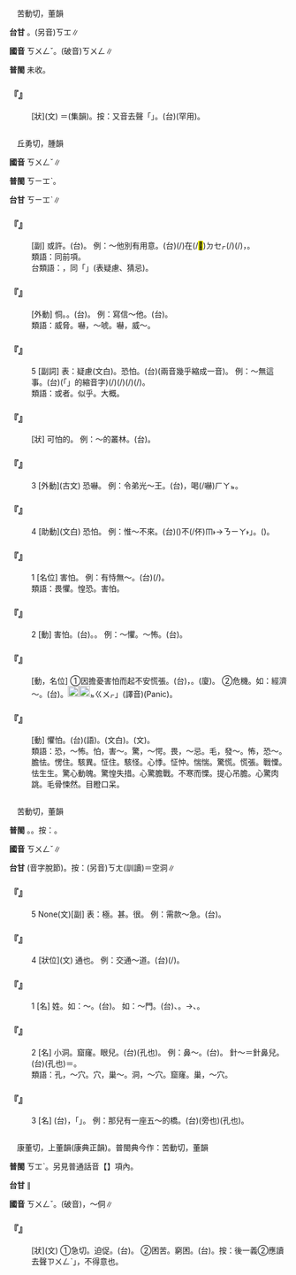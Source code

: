 
=={{ruby|悾|ㄎㄨㄥˇ}}==

　苦動切，董韻

'''台甘''' {{ruby|(文)|ㄎㆲˋ}}。(另音)<rt>ㄎㆲ</rt>{{ruby|。|ㄎㆲ˪}}∥

'''國音''' <rt>ㄎㄨㄥˇ</rt>。(破音)<rt>ㄎㄨㄥ</rt>∥

'''普閩''' 未收。

    

==='''『{{ruby|悾|ㄎㄨㄥˇ}}{{ruby|<mark>&#xfa05c;</mark>|ㄗㄨㄥˇ}}』'''===
: [狀](文) ＝{{ruby|倥|ㄎㄨㄥˇ}}{{ruby|傯|ㄗㄨㄥˇ}}(集韻)。按：又音去聲「{{ruby|倥|ㄎㄨㄥˋ}}{{ruby|<mark>&#xfa05c;</mark>|ㄗㄨㄥˋ}}」。(台){{ruby|悾|ㄎㆲ˪}}{{ruby|<mark>&#xfa05c;</mark>|ㄘㆲ˪}}(罕用)。
    

=={{ruby|恐|ㄎㄨㄥˇ}}==

　丘勇切，腫韻

'''國音''' <rt>ㄎㄨㄥˇ</rt>∥

'''普閩''' <rt>ㄎㄧㆲˋ</rt>。

'''台甘''' <rt>ㄎㄧㆲˋ</rt>∥

    

==='''『{{ruby|恐|ㄎㄨㄥˇ}}{{ruby|怕|ㄆㄚˋ}}』'''===
: [副] 或許。(台){{ruby|恐|ㄎㄧㆲˋ}}{{ruby|驚|ㄍㄧㆩ}}。 例：～他別有用意。(台){{ruby|或|ㄏㄧㆤㆶ ͘}}{{ruby|且|ㄑㄧㄚˋ}}(/{{ruby|無|ㆠㄜˊ}}{{ruby|定|ㄉㄧㆩ˫}}{{ruby|著|ㄉㄧㄜㆷ}}){{ruby|伊|ㄧ}}{{ruby|有|ㄨ˫}}在(/<mark>&#xf9549;</mark>)<rt>ㄉㆤㆷ</rt>{{ruby|想|ㄒㄧㆧ˫}}{{ruby|/|ㄒㄧㆫ˫}}{{ruby|別|ㄅㄚㆵ ͘}}{{ruby|物|ㄇㄧㆷ ͘}}{{ruby|載|ㄉㄞ˫}}(/{{ruby|戴|ㄉㄞ˪}}){{ruby|事|ㄐㄧ˪}}(/{{ruby|事|ㄉㄞ˫}}{{ruby|情|ㄐㄧ˪}})，{{ruby|別|ㄅㄧㄚㆵ ͘}}{{ruby|有|ㄧㄨˋ}}{{ruby|企|ㄎㄧˋ}}{{ruby|圖|ㄉㆦˊ}}。
:類語：同前項。
:
:台類語：{{ruby|或|ㄧㄚㆷ ͘}}{{ruby|且|ㄑㄧㆩˋ}}，同「{{ruby|或|ㄏㄧㆤㆶ ͘}}{{ruby|者|ㄐㄧㄚ˪}}」(表疑慮、猜忌)。
:
    

==='''『{{ruby|恐|ㄎㄨㄥˇ}}{{ruby|嚇|ㄏㄜˋ}}』'''===
: [外動] 恫{{ruby|嚇|ㄏㄜˋ}}。{{ruby|嚇|ㄒㄧㄚˋ}}{{ruby|唬|ㄏㄨˇ}}。(台){{ruby|恐|ㄎㄧㆲˋ}}{{ruby|喝|ㄏㄚㆵ}}。 例：寫信～他。(台){{ruby|寫|ㄒㄧㄚˋ}}{{ruby|批|ㄆㄨㆤ}}{{ruby|/|ㄆㆤ}}{{ruby|恐|ㄎㄧㆲˋ}}{{ruby|喝|ㄏㄚㆵ}}{{ruby|伊|·ㄧ}}。
:類語：威脅。嚇，～唬。嚇，威～。
:
    

==='''『{{ruby|恐|ㄎㄨㄥˇ}}』'''===
:5  [副詞] 表：疑慮(文白)。恐怕。(台){{ruby|驚|ㄍㄧㆩ}}{{ruby|見|ㄍㆪ˪}}{{ruby|→|ㆪㆷ}}(兩音幾乎縮成一音)。 例：～無這事。(台){{ruby|驚|ㄍㄧㆩ}}{{ruby|見|ㄍㆪ˪}}{{ruby|無|ㆠㄜˊ}}{{ruby|<mark>&#xffb50;</mark>|ㄐㄧㆵ}}(「{{ruby|此|ㄐㄧˋ}}{{ruby|一|ㄐㄧㆵ ͘}}」的縮音字)(/{{ruby|此|ㄐㄧㆵ}}){{ruby|路|ㄌㆦ˫}}(/{{ruby|號|ㄏㄜ˫}}{{ruby|→|ㄌㄜ˫}}){{ruby|載|ㄉㄞ˫}}(/{{ruby|戴|ㄉㄞ˪}}){{ruby|事|ㄐㄧ˪}}(/{{ruby|事|ㄉㄞ˫}}{{ruby|情|ㄐㄧ˪}})。
:類語：或者。似乎。大概。
:
    

==='''『{{ruby|恐|ㄎㄨㄥˇ}}{{ruby|怖|ㄅㄨˋ}}』'''===
: [狀] 可怕的。 例：～的叢林。(台){{ruby|會|ㄨㆤ˫}}{{ruby|/|ㆤ˫}}{{ruby|驚|ㄍㄧㆩ}}{{ruby|人|·ㄌㄤˊ}}{{ruby|丌|ㆤ}}{{ruby|樹|ㄑㄧㄨ˫}}{{ruby|林|ㄋㄚˊ}}。
    

==='''『{{ruby|恐|ㄎㄨㄥˇ}}』'''===
:3  [外動](古文) 恐嚇。 例：令弟光～王。(台){{ruby|命|ㆠㄧㄥ˫}}{{ruby|令|ㄌㄧㄥ˫}}{{ruby|小|ㄒㄧㄜˋ}}{{ruby|弟|ㄉㄧ˫}}{{ruby|光|ㄍㆲ}}，{{ruby|去|ㄎㄧ˪}}{{ruby|恐|ㄎㄧㆲˋ}}喝(/嚇)<rt>ㄏㄚㆵ</rt>{{ruby|君|ㄍㄨㄣ}}{{ruby|王|ㆲˊ}}。
    

==='''『{{ruby|恐|ㄎㄨㄥˇ}}』'''===
:4  [助動](文白) 恐怕。 例：惟～不來。(台){{ruby|乾|ㄍㄢ}}{{ruby|焦|ㄉㄚ}}{{ruby|驚|ㄍㄧㆩ}}{{ruby|見|ㄍㆪ˪}}({{ruby|伊|ㄧ}})不(/伓)<rt>ㆬ˫</rt>{{ruby|來|ㄌㄞˊ}}{{ruby|而|ㆢㄧˊ}}{{ruby|/|ㄌㄧˊ}}{{ruby|已|ㄧˋ}}→{{ruby|「|ㄋㄧㄚ˫}}<rt>ㄋㄧㄚ˫</rt>」。({{ruby|若|ㄋㄚ˫}}{{ruby|<mark>&#xffa49;</mark>|ㆠㆤㆷ}}{{ruby|/|ㆠㄨㆤㆷ}}{{ruby|來|ㄌㄞˊ}}{{ruby|上|ㄒㄧㆲ˫}}{{ruby|好|ㄏㄜˋ}})。
    

==='''『{{ruby|恐|ㄎㄨㄥˇ}}』'''===
:1  [名位] 害怕。 例：有恃無～。(台){{ruby|有|ㄨ˫}}{{ruby|倚|ㄨㄚˋ}}{{ruby|靠|ㄎㄜ˪}}{{ruby|著|ㄉㄧㄜㆷ}}(/{{ruby|都|ㄉㄜ˫}}){{ruby|無|ㆠㄜˊ}}{{ruby|驚|ㄍㄧㆩ}}。
:類語：畏懼。惶恐。害怕。
:
    

==='''『{{ruby|恐|ㄎㄨㄥˇ}}』'''===
:2  [動] 害怕。(台){{ruby|驚|ㄍㄧㆩ}}。{{ruby|畏|ㄨㄧ˪}}。 例：～懼。～怖。(台){{ruby|恐|ㄎㄧㆲˋ}}{{ruby|怖|ㄅㆦ˪}}。
    

==='''『{{ruby|恐|ㄎㄨㄥˇ}}{{ruby|慌|ㄏㄨㄤ}}』'''===
: [動，名位] ①因擔憂害怕而起不安慌張。(台){{ruby|驚|ㄍㄧㆩ}}{{ruby|惶|ㄏㄧㆩˊ}}，{{ruby|著|ㄉㄧㄜㆷ ͘}}{{ruby|驚|ㄍㄧㆩ}}{{ruby|兇|ㄏㄧㆲ}}{{ruby|狂|ㄍㆲˊ}}。(廈){{ruby|懍|ㄌㄨㄣˋ}}{{ruby|懾|ㄌㄧㄚㆴ}}。 ②危機。如：經濟～。(台){{ruby|經|ㄍㄧㄥ}}{{ruby|濟|ㄗㆤ˪}}{{ruby|恐|ㄎㄧㆲˋ}}{{ruby|慌|ㄏㆲ}}。{{ruby|「|ㄆㄚㆷ}}[[File:fa49.png|20px]][[File:8ed5.png|20px]]<rt>ㆵ</rt><rt>ㄍㄨㆷ</rt>」(譯音)(Panic)。
    

==='''『{{ruby|恐|ㄎㄨㄥˇ}}{{ruby|懼|ㄐㄩˋ}}』'''===
: [動] 懼怕。(台){{ruby|驚|ㄍㄧㆩˊ}}{{ruby|惶|ㄏㄧㆩˊ}}(語)。{{ruby|恐|ㄎㄧㆲˋ}}{{ruby|懼|ㄎㄨ˫}}(文白)。{{ruby|懼|ㄎㄨ˫}}{{ruby|怕|ㄆㆩ˪}}(文)。
:類語：恐，～怖。怕，害～。驚，～愕。畏，～忌。毛，發～。怖，恐～。膽怯。愣住。駭異。怔住。駭怪。心悸。怔忡。惴惴。驚慌。慌張。戰慄。怯生生。驚心動魄。驚惶失措。心驚膽戰。不寒而慄。提心吊膽。心驚肉跳。毛骨悚然。目瞪口呆。
:
    

=={{ruby|孔|ㄎㄨㄥˇ}}==

　苦動切，董韻

'''普閩''' {{ruby|(文)|ㄎㆲˋ}}。{{ruby|(白)|ㄎㄤˋ}}。按：{{ruby|九|ㄍㄠˋ}}{{ruby|孔|ㄎㄤˋ}}{{ruby|←|ㄎㆲˋ}}。

'''國音''' <rt>ㄎㄨㄥˇ</rt>∥

'''台甘''' {{ruby|(文)|ㄎㆲˋ}}{{ruby|。|ㄎㄤˋ}}(音字脫節)。按：(另音)<rt>ㄎㄤ</rt>(訓讀)＝空洞∥

    

==='''『{{ruby|孔|ㄎㄨㄥˇ}}』'''===
:5  None(文)[副] 表：極。甚。很。 例：需款～急。(台){{ruby|真|ㄐㄧㄣ}}{{ruby|情|ㄐㄧㆩˊ}}{{ruby|趕|ㄍㄨㆩˋ}}{{ruby|緊|ㄍㄧㄣˋ}}{{ruby|需|ㄙㄨ}}{{ruby|要|ㄧㄠ˪}}{{ruby|有|ㄨ˫}}{{ruby|錢|ㄐㆪˊ}}{{ruby|項|ㄏㄤ˫}}{{ruby|來|ㄌㄞˊ}}{{ruby|赴|ㄏㄨ˪}}{{ruby|用|ㄧㆲ˫}}{{ruby|/|ㄧㄥ˫}}。
    

==='''『{{ruby|孔|ㄎㄨㄥˇ}}』'''===
:4  [狀位](文) 通也。 例：交通～道。(台){{ruby|交|ㄍㄠ}}{{ruby|通|ㄊㆲ}}{{ruby|上|ㄒㄧㆲ˫}}{{ruby|丌|ㆤ}}{{ruby|大|ㄉㄨㄚ˫}}{{ruby|路|ㄌㆦ˫}}(/{{ruby|通|ㄊㆲ}}{{ruby|路|ㄌㆦ˫}})。
    

==='''『{{ruby|孔|ㄎㄨㄥˇ}}』'''===
:1  [名] 姓。如：～{{ruby|子|ㄗˇ}}。(台){{ruby|孔|ㄎㆲˋ}}{{ruby|子|ㄗㄨˋ}}{{ruby|丌|ㆤ}}{{ruby|簡|ㄍㄢˋ}}{{ruby|稱|ㄑㄧㄥ}}。 如：～門。(台){{ruby|孔|ㄎㆲˋ}}{{ruby|子|ㄗㄨˋ}}{{ruby|丌|ㆤ}}{{ruby|學|ㄏㄚㆶ ͘}}{{ruby|問|ㆠㄨㄣ˫}}、{{ruby|學|ㄏㄚㆶ ͘}}{{ruby|派|ㄆㄞ˪}}。→{{ruby|孔|ㄎㆲˋ}}{{ruby|子|ㄗㄨˋ}}{{ruby|教|ㄍㄚ˪}}{{ruby|出|ㄘㄨㆵ}}{{ruby|來|·ㄌㄞˊ}}{{ruby|丌|ㆤ}}{{ruby|弟|ㄉㆤ˫}}{{ruby|子|ㄗㄨˋ}}、{{ruby|學|ㄏㄚㆶ ͘}}{{ruby|生|ㄒㄧㄥ}}。
    

==='''『{{ruby|孔|ㄎㄨㄥˇ}}』'''===
:2  [名] 小洞。窟窿。眼兒。(台){{ruby|空|ㄎㄤ}}(孔也)。 例：鼻～。(台){{ruby|鼻|ㄆㄧ˫}}{{ruby|→|ㄆㆪ˫}}{{ruby|孔|ㄎㄤ}}。 針～＝針鼻兒。(台){{ruby|針|ㄗㆰ}}{{ruby|/|ㄐㄧㆰ}}{{ruby|空|ㄎㄤ}}(孔也)＝{{ruby|針|ㄗㆰ}}{{ruby|/|ㄐㄧㆰ}}{{ruby|鼻|ㄆㆪ˫}}。
:類語：孔，～穴。穴，巢～。洞，～穴。窟窿。巢，～穴。
:
    

==='''『{{ruby|孔|ㄎㄨㄥˇ}}』'''===
:3  [名] (台){{ruby|人|ㄌㄤˊ}}{{ruby|工|ㄍㄤ}}{{ruby|保|ㄅㄜˋ}}{{ruby|留|ㄌㄧㄨˊ}}{{ruby|丌|ㆤ}}{{ruby|空|ㄎㄤ}}{{ruby|洞|ㄉㆲ˫}}，{{ruby|如|ㄌㄨˊ}}「{{ruby|拱|ㄍㄧㆲˋ}}{{ruby|橋|ㄍㄧㄜˊ}}」{{ruby|丌|ㆤ}}{{ruby|橋|ㄍㄧㄜˊ}}{{ruby|空|ㄎㄤ}}。 例：那兒有一座五～的橋。(台){{ruby|<mark>&#xf8fbe;</mark>|ㄏㄧㆵ}}{{ruby|爿|ㄅㄧㄥˊ}}(旁也){{ruby|有|ㄨ˫}}{{ruby|一|ㄐㄧㆵ ͘}}{{ruby|條|ㄉㄧㄠˊ}}{{ruby|五|ㆣㆦ˫}}{{ruby|個|ㆤˊ}}{{ruby|橋|ㄍㄧㄜˊ}}{{ruby|空|ㄎㄤ}}(孔也){{ruby|丌|ㆤ}}{{ruby|橋|ㄍㄧㄜˊ}}。
    

=={{ruby|倥|ㄎㄨㄥˇ}}==

　康董切，上董韻(康典正韻)。普閩典今作：苦動切，董韻

'''普閩''' <rt>ㄎㆲˋ</rt>。另見普通話音【{{ruby|倥|ㄎㄨㄥ}}】項內。

'''台甘''' {{ruby|(文)|ㄎㆲˋ}}{{ruby|。|ㄎㆲ˪}}{{ruby|。|ㄎㆲ}}∥

'''國音''' <rt>ㄎㄨㄥˇ</rt>。(破音){{ruby|倥|ㄎㄨㄥ}}，～侗∥

    

==='''『{{ruby|倥|ㄎㄨㄥˇ}}{{ruby|傯|ㄗㄨㄥˇ}}』'''===
: [狀](文) ①急切。迫促。(台){{ruby|無|ㆠㄜˊ}}{{ruby|閒|ㄧㄥˊ}}{{ruby|工|ㄍㄤ}}。 ②困苦。窮困。(台){{ruby|艱|ㄍㄢ}}{{ruby|苦|ㄎㆦˋ}}。按：後一義②應讀去聲{{ruby|「|ㄎㄨㄥˋ}}<rt>ㄗㄨㄥˋ</rt>」，不得意也。
    
